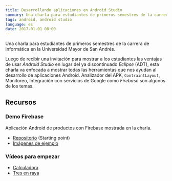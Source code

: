 ```yaml
---
title: Desarrollando aplicaciones en Android Studio
summary: Una charla para estudiantes de primeros semestres de la carrera de Informática en la Universidad Mayor de San Andrés.
tags: android, android studio
language: es
date: 2017-01-01 08:00
---
```


Una charla para estudiantes de primeros semestres de la carrera de Informática en la Universidad Mayor de San Andrés.

Luego de recibir una invitación para mostrar a los estudiantes las ventajas de usar _Android Studio_ en lugar del ya discontinuado _Eclipse_ (ADT), esta charla va enfocada a mostrar todas las herramientas que nos ayudan al desarrollo de aplicaciones Android. Analizador del APK, `ContraintLayout`, Monitoreo, Integración con servicios de Google como _Firebase_ son algunos de los temas.

<SpeakerDeck slidesId="40ff0f54d2b6443ca2812ce22f88a532"/>

## Recursos

### Demo Firebase

Aplicación Android de productos con Firebase mostrada en la charla.

* [Repositorio](https://github.com/alvareztech/EjemploFirebaseProductos) (Starting point)
* [Imágenes de ejemplo](https://www.dropbox.com/sh/8ddu9tx5bl06g4c/AAAuecVLdOTFXHT9a992iQi_a?dl=0)

### Vídeos para empezar

* [Calculadora](/android-app-calculadora)
* [Tres en raya](/android-app-tres-en-raya)
